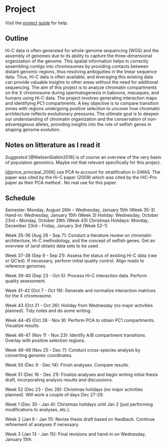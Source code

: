 # Project {.unnumbered}

Visit the [project guide](https://munch-lab.github.io/project-guide) for help. 


## Outline

Hi-C data is often generated for whole-genome sequencing (WGS) and the assembly of genomes due to its ability to capture the three-dimensional organization of the genome. This spatial information helps in correctly assembling contigs into chromosomes by providing contacts between distant genomic regions, thus resolving ambiguities in the linear sequence data.
Thus, Hi-C data is often available, and leveraging this existing data can provide valuable insights to other areas without the need for additional sequencing.
The aim of this project is to analyze chromatin compartments on the X chromosome during spermatogenesis in baboons, macaques, and humans using Hi-C data. The project involves generating interaction maps and identifying PC1 compartments. A key objective is to compare transition zones with regions undergoing positive selection to uncover how chromatin architecture reflects evolutionary pressures. The ultimate goal is to deepen our understanding of chromatin organization and the conservation of non-advantageous alleles, providing insights into the role of selfish genes in shaping genome evolution.


## Notes on litterature as I read it

*Suggested* [@NielsenSlatkin2016] is of course an overview of the very basis of population genomics. Maybe not that relevant specifically for this project. 



[@price_principal_2006] use PCA to account for stratification in GWAS. The paper was cited by the Hi-C paper (2009) which was cited by the HiC-Pro paper as their PCA method . No real use for this paper.

<!-- 
These are additional some suggestions for background reading:

- [Genetic Villains: Killer Meiotic Drivers](https://doi.org/10.1016/j.tig.2018.02.003), is a review on meiotic drive.
- [Extraordinary selection on the human X chromosome associated with archaic admixture](10.1016/j.xgen.2023.100274) is our most recent paper on the topic.
- -->

## Schedule

Semester: Monday, August 26th – Wednesday, January 15th (Week 35-3)
Hand-in: Wednesday, January 15th (Week 3)
Holiday: Wednesday, October 23rd – Monday, October 28th (Week 43)
Christmas Holidays: Monday, December 23rd – Friday, January 3rd (Week 52-1)

Week 35-36 (Aug 26 - Sep 7):
Conduct a literature review on chromatin architecture, Hi-C methodology, and the concept of selfish genes. Get an overview of (and obtain) data sets to be used.

Week 37-38 (Sep 9 - Sep 21):
Assess the status of existing Hi-C data (raw or QC’ed). 
If necessary, perform initial quality control. 
Align reads to reference genomes.

Week 39-40 (Sep 23 - Oct 5):
Process Hi-C interaction data. Perform quality assessment.

Week 41-42 (Oct 7 - Oct 19):
Generate and normalize interaction matrices for the X chromosome.

Week 43 (Oct 21 - Oct 26):
Holiday from Wednesday (no major activities planned). Tidy notes and do some writing.

Week 44-45 (Oct 28 - Nov 9):
Perform PCA to obtain PC1 compartments. Visualize results.

Week 46-47 (Nov 11 - Nov 23):
Identify A/B compartment transitions. Overlay with positive selection regions.

Week 48-49 (Nov 25 - Dec 7):
Conduct cross-species analysis by converting genomic coordinates. 

Week 50 (Dec 9 - Dec 14):
Finish analyses. Compare results.

Week 51 (Dec 16 - Dec 21):
Finalize analyses and begin writing initial thesis draft, incorporating analysis results and discussions.

Week 52 (Dec 23 - Dec 28):
Christmas holidays (no major activities planned). Will work a couple of days Dec 27-29.

Week 1 (Dec 30 - Jan 4):
Christmas holidays until Jan 2 (just performing modifications to analyses, etc.).

Week 2 (Jan 6 - Jan 11):
Revise thesis draft based on feedback. Continue refinement of analyses if necessary.

Week 3 (Jan 13 - Jan 15):
Final revisions and hand-in on Wednesday, January 15th.

